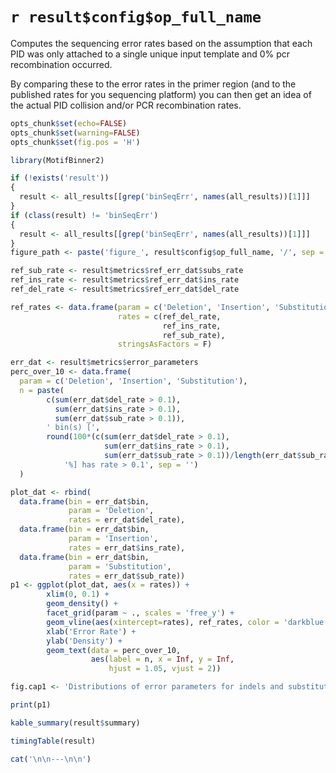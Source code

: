 # `r result$config$op_full_name`

Computes the sequencing error rates based on the assumption that each PID was only attached to a single unique input template and 0% pcr recombination occurred.

By comparing these to the error rates in the primer region (and to the published rates for you sequencing platform) you can then get an
idea of the actual PID collision and/or PCR recombination rates.

```r
opts_chunk$set(echo=FALSE)
opts_chunk$set(warning=FALSE)
opts_chunk$set(fig.pos = 'H')

library(MotifBinner2)

if (!exists('result'))
{
  result <- all_results[[grep('binSeqErr', names(all_results))[1]]]
}
if (class(result) != 'binSeqErr')
{
  result <- all_results[[grep('binSeqErr', names(all_results))[1]]]
}
figure_path <- paste('figure_', result$config$op_full_name, '/', sep = '')
```

```r
ref_sub_rate <- result$metrics$ref_err_dat$subs_rate
ref_ins_rate <- result$metrics$ref_err_dat$ins_rate
ref_del_rate <- result$metrics$ref_err_dat$del_rate

ref_rates <- data.frame(param = c('Deletion', 'Insertion', 'Substitution'),
                        rates = c(ref_del_rate,
                                  ref_ins_rate,
                                  ref_sub_rate),
                        stringsAsFactors = F)

err_dat <- result$metrics$error_parameters
perc_over_10 <- data.frame(
  param = c('Deletion', 'Insertion', 'Substitution'),
  n = paste(
        c(sum(err_dat$del_rate > 0.1), 
          sum(err_dat$ins_rate > 0.1), 
          sum(err_dat$sub_rate > 0.1)),
        ' bin(s) [',
        round(100*(c(sum(err_dat$del_rate > 0.1), 
                     sum(err_dat$ins_rate > 0.1), 
                     sum(err_dat$sub_rate > 0.1))/length(err_dat$sub_rate)),3),
            '%] has rate > 0.1', sep = '')
  )

plot_dat <- rbind(
  data.frame(bin = err_dat$bin,
             param = 'Deletion',
             rates = err_dat$del_rate),
  data.frame(bin = err_dat$bin,
             param = 'Insertion',
             rates = err_dat$ins_rate),
  data.frame(bin = err_dat$bin,
             param = 'Substitution',
             rates = err_dat$sub_rate))
p1 <- ggplot(plot_dat, aes(x = rates)) + 
        xlim(0, 0.1) +
        geom_density() + 
        facet_grid(param ~ ., scales = 'free_y') +
        geom_vline(aes(xintercept=rates), ref_rates, color = 'darkblue') +
        xlab('Error Rate') +
        ylab('Density') +
        geom_text(data = perc_over_10, 
                  aes(label = n, x = Inf, y = Inf,
                      hjust = 1.05, vjust = 2))

fig.cap1 <- 'Distributions of error parameters for indels and substitution in the bins. Reference error rates in primer regions shown as vertical blue lines.'
```

```r
print(p1)
```

```r
kable_summary(result$summary)

timingTable(result)
```

```r
cat('\n\n---\n\n')
```

